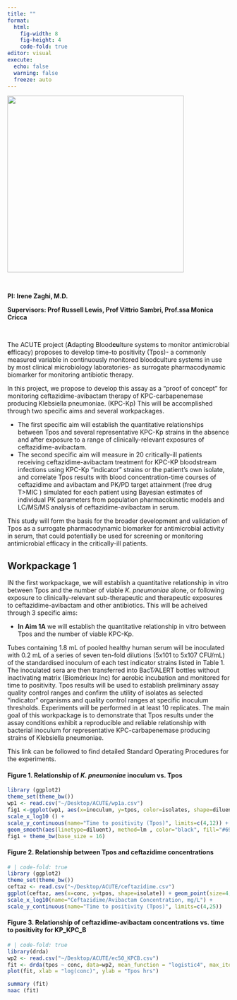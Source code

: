 ```yaml
---
title: ""
format: 
  html:
    fig-width: 8
    fig-height: 4
    code-fold: true
editor: visual
execute:
  echo: false
  warning: false
  freeze: auto
---
```


![](Acute%20project%20logo.png){fig-align="center" width="400"}

<br>

**PI: Irene Zaghi, M.D.**

**Supervisors: Prof Russell Lewis, Prof Vittrio Sambri, Prof.ssa Monica Cricca**

<br>

The ACUTE project (**A**dapting Blood**cu**lture systems **t**o monitor antimicrobial **e**fficacy) proposes to develop time-to positivity (Tpos)- a commonly measured variable in continuously monitored bloodculture systems in use by most clinical microbiology laboratories- as surrogate pharmacodynamic biomarker for monitoring antibiotic therapy.

In this project, we propose to develop this assay as a "proof of concept" for monitoring ceftazidime-avibactam therapy of KPC-carbapenemase producing Klebsiella pneumoniae. (KPC-Kp) This will be accomplished through two specific aims and several workpackages.

-   The first specific aim will establish the quantitative relationships between Tpos and several representative KPC-Kp strains in the absence and after exposure to a range of clinically-relevant exposures of ceftazidime-avibactam.
-   The second specific aim will measure in 20 critically-ill patients receiving ceftazidime-avibactam treatment for KPC-KP bloodstream infections using KPC-Kp "indicator" strains or the patient's own isolate, and correlate Tpos results with blood concentration-time courses of ceftazidime and avibactam and PK/PD target attainment (free drug T\>MIC ) simulated for each patient using Bayesian estimates of individual PK parameters from population pharmacokinetic models and LC/MS/MS analysis of ceftazidime-avibactam in serum.

This study will form the basis for the broader development and validation of Tpos as a surrogate pharmacodynamic biomarker for antimicrobial activity in serum, that could potentially be used for screening or monitoring antimicrobial efficacy in the critically-ill patients.

## Workpackage 1

IN the first workpackage, we will establish a quantitative relationship in vitro between Tpos and the number of viable *K. pneumoniae* alone, or following exposure to clinically-relevant sub-therapeutic and therapeutic exposures to ceftazidime-avibactam and other antibiotics. This will be acheived through 3 specific aims:

-   **In Aim 1A** we will establish the quantitative relationship in vitro between Tpos and the number of viable KPC-Kp.

Tubes containing 1.8 mL of pooled healthy human serum will be inoculated with 0.2 mL of a series of seven ten-fold dilutions (5x101 to 5x107 CFU/mL) of the standardised inoculum of each test indicator strains listed in Table 1. The inoculated sera are then transferred into BacT⁄ALERT bottles without inactivating matrix (Biomérieux Inc) for aerobic incubation and monitored for time to positivity. Tpos results will be used to establish preliminary assay quality control ranges and confirm the utility of isolates as selected "indicator" organisms and quality control ranges at specific inoculum thresholds. Experiments will be performed in at least 10 replicates. The main goal of this workpackage is to demonstrate that Tpos results under the assay conditions exhibit a reproducible and reliable relationship with bacterial inoculum for representative KPC-carbapenemase producing strains of Klebsiella pneumoniae.

This link can be followed to find detailed Standard Operating Procedures for the experiments.

#### Figure 1. Relationship of *K. pneumoniae* inoculum vs. Tpos

```r
library (ggplot2)
theme_set(theme_bw())
wp1 <- read.csv("~/Desktop/ACUTE/wp1a.csv")
fig1 <-ggplot(wp1, aes(x=inoculum, y=tpos, color=isolates, shape=diluent, fill=isolates)) + geom_point(size=4, alpha = 0.5) + 
scale_x_log10 () +
scale_y_continuous(name="Time to positivity (Tpos)", limits=c(4,12)) +
geom_smooth(aes(linetype=diluent), method=lm , color="black", fill="#69b3a2", se=TRUE, inherit.aes = TRUE )
fig1 + theme_bw(base_size = 16)

```

#### Figure 2. Relationship between Tpos and ceftazidime concentrations

```r
# | code-fold: true
library (ggplot2)
theme_set(theme_bw())
ceftaz <- read.csv("~/Desktop/ACUTE/ceftazidime.csv")
ggplot(ceftaz, aes(x=conc, y=tpos, shape=isolate)) + geom_point(size=4, alpha = 0.7)+ 
scale_x_log10(name="Ceftazidime/Avibactam Concentration, mg/L") +
scale_y_continuous(name="Time to positivity (Tpos)", limits=c(4,25)) 

```


#### Figure 3. Relationship of ceftazidime-avibactam concentrations vs. time to positivity for KP_KPC_B

```r
# | code-fold: true
library(drda)
wp2 <- read.csv("~/Desktop/ACUTE/ec50_KPCB.csv")
fit <- drda(tpos ~ conc, data=wp2, mean_function = "logistic4", max_iter = 1000)
plot(fit, xlab = "log(conc)", ylab = "Tpos hrs")

```

```r
summary (fit)
naac (fit)

```
